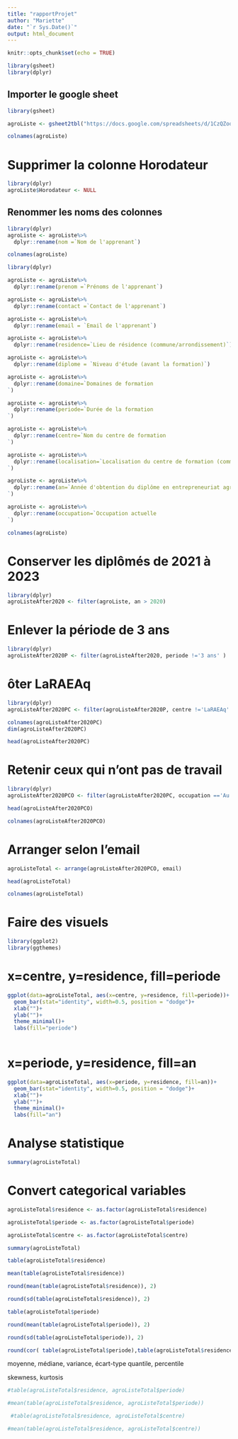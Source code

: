 ```yaml
---
title: "rapportProjet"
author: "Mariette"
date: "`r Sys.Date()`"
output: html_document
---
```


```r
knitr::opts_chunk$set(echo = TRUE)
```


```r
library(gsheet)
library(dplyr)
```

## Importer le google sheet
```r
library(gsheet)

agroListe <- gsheet2tbl("https://docs.google.com/spreadsheets/d/1CzQZoqGDfIPUUQDyYNcvDH2TmrvEc9c4xngdPa4O80M/edit?usp=sharing")
```

```r
colnames(agroListe)
```

# Supprimer la colonne Horodateur
```r
library(dplyr)
agroListe$Horodateur <- NULL
```

## Renommer les noms des colonnes
```r
library(dplyr)
agroListe <- agroListe%>%
  dplyr::rename(nom =`Nom de l'apprenant`)
```

```r
colnames(agroListe)
```

```r
library(dplyr)

agroListe <- agroListe%>%
  dplyr::rename(prenom =`Prénoms de l'apprenant`)
```

```r
agroListe <- agroListe%>%
  dplyr::rename(contact =`Contact de l'apprenant`)
```

```r
agroListe <- agroListe%>%
  dplyr::rename(email = `Email de l'apprenant`)
```

```r
agroListe <- agroListe%>%
  dplyr::rename(residence=`Lieu de résidence (commune/arrondissement)`)
```

```r
agroListe <- agroListe%>%
  dplyr::rename(diplome = `Niveau d'étude (avant la formation)`)
```

```r
agroListe <- agroListe%>%
  dplyr::rename(domaine=`Domaines de formation 
`)
```

```r
agroListe <- agroListe%>%
  dplyr::rename(periode=`Durée de la formation 
`)
```

```r
agroListe <- agroListe%>%
  dplyr::rename(centre=`Nom du centre de formation 
`)
```

```r
agroListe <- agroListe%>%
  dplyr::rename(localisation=`Localisation du centre de formation (commune/arrondissement)
`)
```

```r
agroListe <- agroListe%>%
  dplyr::rename(an=`Année d'obtention du diplôme en entrepreneuriat agricole 
`)
```

```r
agroListe <- agroListe%>%
  dplyr::rename(occupation=`Occupation actuelle 
`)
```

```r
colnames(agroListe)
```

# Conserver les diplômés de 2021 à 2023
```r
library(dplyr)
agroListeAfter2020 <- filter(agroListe, an > 2020)
```

# Enlever la période de 3 ans
```r
library(dplyr)
agroListeAfter2020P <- filter(agroListeAfter2020, periode !='3 ans' )
```

# ôter LaRAEAq
```r
library(dplyr)
agroListeAfter2020PC <- filter(agroListeAfter2020P, centre !='LaRAEAq' )
```

```r
colnames(agroListeAfter2020PC)
dim(agroListeAfter2020PC)
```

```r
head(agroListeAfter2020PC)
```

# Retenir ceux qui n'ont pas de travail
```r
library(dplyr)
agroListeAfter2020PCO <- filter(agroListeAfter2020PC, occupation =='Au chômage' )
```

```r
head(agroListeAfter2020PCO)
```

```r
colnames(agroListeAfter2020PCO)
```


# Arranger selon l'email 
```r
agroListeTotal <- arrange(agroListeAfter2020PCO, email)

head(agroListeTotal)
```
```r
colnames(agroListeTotal)
```


# Faire des visuels
```r
library(ggplot2)
library(ggthemes)
```

# x=centre, y=residence, fill=periode
```r
ggplot(data=agroListeTotal, aes(x=centre, y=residence, fill=periode))+
  geom_bar(stat="identity", width=0.5, position = "dodge")+
  xlab("")+
  ylab("")+
  theme_minimal()+
  labs(fill="periode")
 
```

# x=periode, y=residence, fill=an
```r
ggplot(data=agroListeTotal, aes(x=periode, y=residence, fill=an))+
  geom_bar(stat="identity", width=0.5, position = "dodge")+
  xlab("")+
  ylab("")+
  theme_minimal()+
  labs(fill="an")
```


# Analyse statistique
```r
summary(agroListeTotal)
```

# Convert categorical variables
```r
agroListeTotal$residence <- as.factor(agroListeTotal$residence)

agroListeTotal$periode <- as.factor(agroListeTotal$periode)

agroListeTotal$centre <- as.factor(agroListeTotal$centre)
```

```r
summary(agroListeTotal)
```

```r
table(agroListeTotal$residence)
```


```r
mean(table(agroListeTotal$residence))
```

```r
round(mean(table(agroListeTotal$residence)), 2)
```

```r
round(sd(table(agroListeTotal$residence)), 2)     
```



```r
table(agroListeTotal$periode)
```

```r
round(mean(table(agroListeTotal$periode)), 2)   
```

```r
round(sd(table(agroListeTotal$periode)), 2)   
```

```r
round(cor( table(agroListeTotal$periode),table(agroListeTotal$residence) ), 2)
```

moyenne, médiane, 
variance, écart-type
quantile, percentile

skewness, kurtosis

```r
#table(agroListeTotal$residence, agroListeTotal$periode)
```

```r
#mean(table(agroListeTotal$residence, agroListeTotal$periode))
```

```r
 #table(agroListeTotal$residence, agroListeTotal$centre)
```

```r
#mean(table(agroListeTotal$residence, agroListeTotal$centre))
```
 
```r

```








